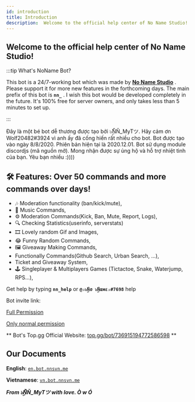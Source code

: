 ```yaml
---
id: introduction
title: Introduction
description:  Welcome to the official help center of No Name Studio!
---
```



## Welcome to the official help center of No Name Studio!

:::tip What's NoName Bot?

This bot is a 24/7-working bot which was made by [**No Name Studio**](https://www.nnsvn.me) . Please support it for more new features in the forthcoming days. The main prefix of this bot is **`nn_`** . I wish this bot would be developed completely in the future. It's 100% free for server owners, and only takes less than 5 minutes to set up.

:::

Đây là một bé bot dễ thương được tạo bởi ๖ۣۜŇŇ_MyTツ. Hãy cảm ơn Wolf20482#3924 vì anh ấy đã cống hiến rất nhiều cho bot. Bot được tạo vào ngày 8/8/2020. Phiên bản hiện tại là 2020.12.01. Bot sử dụng module discordjs (mã nguồn mở).
Mong nhận được sự ủng hộ và hỗ trợ nhiệt tình của bạn. Yêu bạn nhiều :))))

## 🛠 Features: Over 50 commands and more commands over days!

- 🎶 Moderation functionality (ban/kick/mute),
- 🔧 Music Commands,
- ⚙️ Moderation Commands(Kick, Ban, Mute, Report, Logs),
- 🔍 Checking Statistics(userinfo, serverstats)
- 🎞️ Lovely random Gif and Images,
- 😂 Funny Random Commands,
- 🖼️ Giveaway Making Commands,
- Functionally Commands(Github Search, Urban Search, ...),
- Ticket and Giveaway System,
- 🕹️ Singleplayer & Multiplayers Games (Tictactoe, Snake, Waterjump, RPS...),

Get help by typing **`nn_help`** or **`@✰๖ۣۜNσ ๖ۣۜNαмε✰#7698`** help

Bot invite link: 

[Full Permission](https://discord.com/oauth2/authorize?client_id=736915194772586598&scope=bot&permissions=8)

[Only normal permission](https://discord.com/oauth2/authorize?client_id=736915194772586598&scope=bot&permissions=1341644481)

** Bot's Top.gg Official Website: [top.gg/bot/736915194772586598](https://top.gg/bot/736915194772586598) **

## Our Documents

**English**: [`en.bot.nnsvn.me`](https://en.bot.nnsvn.me)

**Vietnamese**: [`vn.bot.nnsvn.me`](https://vn.bot.nnsvn.me)


***From ๖ۣۜŇŇ_MyTツ with love. Ò w Ó***


